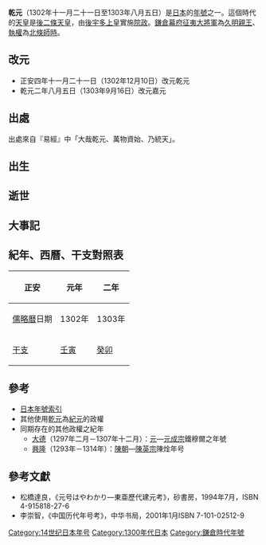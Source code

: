 {{japanese|japanese=乾元|kana=けんげん|romaji=Kengen}}

'''乾元'''（1302年十一月二十一日至1303年八月五日）是[[日本|日本]]的[[年號|年號]]之一。這個時代的[[天皇|天皇]]是[[後二條天皇|後二條天皇]]，由[[後宇多天皇|後宇多上皇]]實施[[院政|院政]]。[[鎌倉幕府|鎌倉幕府]][[征夷大將軍|征夷大將軍]]為[[久明親王|久明親王]]、[[執權|執權]]為[[北條師時|北條師時]]。

== 改元 ==
*正安四年十一月二十一日（1302年12月10日）改元乾元
*乾元二年八月五日（1303年9月16日）改元嘉元

== 出處 ==
出處來自『易經』中「大哉乾元、萬物資始、乃統天」。

== 出生 ==

== 逝世 ==

== 大事記 ==

== 紀年、西曆、干支對照表 ==

{| class="wikitable"  style="text-align:center;"
!正安!!元年!!二年
|-
![[儒略曆|儒略曆]]日期
|1302年||1303年
|-
![[干支|干支]]
|[[壬寅|壬寅]]||[[癸卯|癸卯]]
|}

== 參考 ==
* [[日本年號索引|日本年號索引]]
*其他使用[[乾元|乾元]]為[[紀元|紀元]]的政權
*同期存在的其他政權之紀年
** [[大德_(元成宗)|大德]]（1297年二月－1307年十二月）：[[元朝|元]]—[[元成宗|元成宗]]鐵穆爾之年號
** [[興隆_(陳英宗)|興隆]]（1293年－1314年）：[[陳朝_(越南)|陳朝]]—[[陳英宗|陳英宗]]陳烇年号

== 參考文獻 ==
*松橋達良，《元号はやわかり—東亜歷代建元考》，砂書房，1994年7月，ISBN 4-915818-27-6
*李崇智，《中国历代年号考》，中华书局，2001年1月ISBN 7-101-02512-9

{{年号|[[正安_(後伏見天皇)|正安]]|[[日本年號|日本年號]]|[[嘉元|嘉元]]}}
{{日本元號}}
{{DEFAULTSORT:Kengen}}

[[Category:14世纪日本年号|Category:14世纪日本年号]]
[[Category:1300年代日本|Category:1300年代日本]]
[[Category:鎌倉時代年號|Category:鎌倉時代年號]]